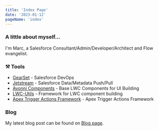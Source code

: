 ```yaml
---
title: 'Index Page'
date: '2023-01-12'
pageName: 'index'
---
```



<h3 className="mt-0">A little about myself...</h3>

I'm Marc, a Salesforce Consultant/Admin/Developer/Architect and Flow evangelist. 

### ⚒️ Tools

- [GearSet](https://www.gearset.com/) - <span className="text-muted">Salesforce DevOps</span>
- [Jetstream](https://getjeatstream.com/) - <span className="text-muted">Salesforce Data/Metadata Push/Pull</span>
- [Avonni Components](https://github.com/avonni/base-components-sfdx) - <span className="text-muted">Base LWC Components for UI Building</span>
- [LWC-Utils](https://github.com/tsalb/lwc-utils) - <span className="text-muted">Framework for LWC component building</span>
- [Apex Trigger Actions Framework](https://github.com/mitchspano/apex-trigger-actions-framework) - <span className="text-muted">Apex Trigger Actions Framework</span>

### Blog

My latest blog post can be found on [Blog page](/blog).

